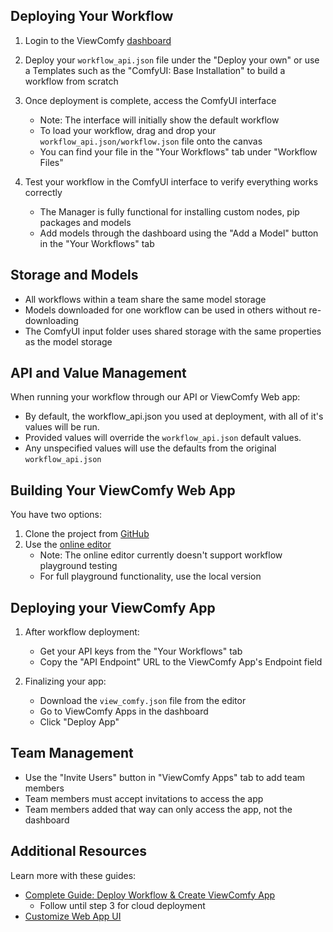 ## Deploying Your Workflow

1. Login to the ViewComfy [dashboard](https://app.viewcomfy.com/)
2. Deploy your `workflow_api.json` file under the "Deploy your own" or use a Templates such as the "ComfyUI: Base Installation" to build a workflow from scratch
3. Once deployment is complete, access the ComfyUI interface
   - Note: The interface will initially show the default workflow
   - To load your workflow, drag and drop your `workflow_api.json/workflow.json` file onto the canvas
   - You can find your file in the "Your Workflows" tab under "Workflow Files"

4. Test your workflow in the ComfyUI interface to verify everything works correctly
   - The Manager is fully functional for installing custom nodes, pip packages and models
   - Add models through the dashboard using the "Add a Model" button in the "Your Workflows" tab

## Storage and Models

- All workflows within a team share the same model storage
- Models downloaded for one workflow can be used in others without re-downloading
- The ComfyUI input folder uses shared storage with the same properties as the model storage

## API and Value Management
When running your workflow through our API or ViewComfy Web app:
- By default, the workflow_api.json you used at deployment, with all of it's values will be run.
- Provided values will override the `workflow_api.json` default values.
- Any unspecified values will use the defaults from the original `workflow_api.json`

## Building Your ViewComfy Web App

You have two options:
1. Clone the project from [GitHub](https://github.com/ViewComfy/ViewComfy)
2. Use the [online editor](https://editor.viewcomfy.com/)
   - Note: The online editor currently doesn't support workflow playground testing
   - For full playground functionality, use the local version

## Deploying your ViewComfy App

1. After workflow deployment:
   - Get your API keys from the "Your Workflows" tab
   - Copy the "API Endpoint" URL to the ViewComfy App's Endpoint field

2. Finalizing your app:
   - Download the `view_comfy.json` file from the editor
   - Go to ViewComfy Apps in the dashboard
   - Click "Deploy App"

## Team Management

- Use the "Invite Users" button in "ViewComfy Apps" tab to add team members
- Team members must accept invitations to access the app
- Team members added that way can only access the app, not the dashboard

## Additional Resources

Learn more with these guides:
- [Complete Guide: Deploy Workflow & Create ViewComfy App](https://www.viewcomfy.com/blog/build-and-deploy-a-comfyui-powered-app-a-complete-guide)
  - Follow until step 3 for cloud deployment
- [Customize Web App UI](https://www.viewcomfy.com/blog/comfyui-to-web-app-in-less-than-5-minutes)